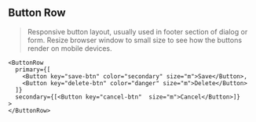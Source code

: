 
<Meta title="Components/Form/Button Row" />

## Button Row
> Responsive button layout, usually used in footer section of dialog or form. Resize browser window to small size to see how the buttons render on mobile devices.

```tsx live expanded
<ButtonRow
  primary={[
    <Button key="save-btn" color="secondary" size="m">Save</Button>,
    <Button key="delete-btn" color="danger" size="m">Delete</Button>
  ]}
  secondary={[<Button key="cancel-btn"  size="m">Cancel</Button>]}
>
</ButtonRow>
```

<ArgsTable of={ButtonRow} />

